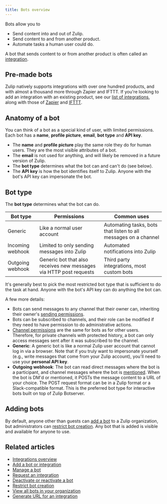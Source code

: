 ```yaml
---
title: Bots overview
---
```


Bots allow you to

* Send content into and out of Zulip.
* Send content to and from another product.
* Automate tasks a human user could do.

A bot that sends content to or from another product is often called an
[integration](/help/integrations-overview).

## Pre-made bots

Zulip natively supports integrations with over one hundred products, and with
almost a thousand more through Zapier and IFTTT. If you're looking to add an
integration with an existing product, see our
[list of integrations](/integrations/), along with those of
[Zapier](https://zapier.com/apps) and [IFTTT](https://ifttt.com/search).

## Anatomy of a bot

You can think of a bot as a special kind of user, with limited permissions.
Each bot has a **name**, **profile picture**, **email**, **bot type** and **API key**.

* The **name** and **profile picture** play the same role they do for human users. They
  are the most visible attributes of a bot.
* The **email** is not used for anything, and will likely be removed in a
  future version of Zulip.
* The **bot type** determines what the bot can and can't do (see below).
* The **API key** is how the bot identifies itself to Zulip. Anyone with the
  bot's API key can impersonate the bot.

## Bot type

The **bot type** determines what the bot can do.

Bot type | Permissions | Common uses
---|---|---
Generic | Like a normal user account | Automating tasks, bots that listen to all messages on a channel
Incoming webhook | Limited to only sending messages into Zulip | Automated notifications into Zulip
Outgoing webhook | Generic bot that also receives new messages via HTTP post requests | Third party integrations, most custom bots

It's generally best to pick the most restricted bot type that is sufficient
to do the task at hand. Anyone with the bot's API key can do anything the
bot can.

A few more details:

* Bots can send messages to any channel that their owner can,
  inheriting their owner's [sending permissions](/help/channel-posting-policy).
* Bots can be subscribed to channels, and their role can be modified if
  they need to have permission to do administrative actions.
* [Channel permissions](/help/channel-permissions) are the same for bots
  as for other users. Therefore, for private channels with protected
  history, a bot can only access messages sent after it was subscribed
  to the channel.
* **Generic**: A generic bot is like a normal Zulip user account that
  cannot log in via a browser.  Note that if you truly want to
  impersonate yourself (e.g., write messages that come from your Zulip
  account), you'll need to use your **personal API key**.
* **Outgoing webhook**: The bot can read direct messages where the bot
  is a participant, and channel messages where the bot is
  [mentioned](/help/mention-a-user-or-group). When the bot is DM'd or
  mentioned, it POSTs the message content to a URL of your choice. The
  POST request format can be in a Zulip format or a Slack-compatible
  format. This is the preferred bot type for interactive bots built on
  top of Zulip Botserver.

## Adding bots

By default, anyone other than guests can [add a bot](/help/add-a-bot-or-integration) to a
Zulip organization, but administrators can
[restrict bot creation](/help/restrict-bot-creation). Any bot that is added
is visible and available for anyone to use.

## Related articles

* [Integrations overview](/help/integrations-overview)
* [Add a bot or integration](/help/add-a-bot-or-integration)
* [Manage a bot](/help/manage-a-bot)
* [Request an integration](/help/request-an-integration)
* [Deactivate or reactivate a bot](/help/deactivate-or-reactivate-a-bot)
* [Restrict bot creation](/help/restrict-bot-creation)
* [View all bots in your organization](/help/view-all-bots-in-your-organization)
* [Generate URL for an integration](/help/generate-integration-url)
